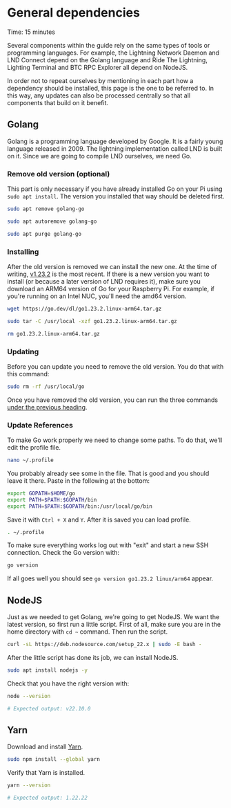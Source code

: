 
# General dependencies

<Callout emoji="&#x2139;">
	Time: 15 minutes
</Callout>

Several components within the guide rely on the same types of tools or programming languages. For example, the Lightning Network Daemon and LND Connect depend on the Golang language and Ride The Lightning, Lighting Terminal and BTC RPC Explorer all depend on NodeJS.

In order not to repeat ourselves by mentioning in each part how a dependency should be installed, this page is the one to be referred to. In this way, any updates can also be processed centrally so that all components that build on it benefit.

## Golang

Golang is a programming language developed by Google. It is a fairly young language released in 2009. The lightning implementation called LND is built on it. Since we are going to compile LND ourselves, we need Go.

### Remove old version (optional)

This part is only necessary if you have already installed Go on your Pi using `sudo apt install`. The version you installed that way should be deleted first.

```bash
sudo apt remove golang-go
```

```bash
sudo apt autoremove golang-go
```

```bash
sudo apt purge golang-go
```

### Installing

After the old version is removed we can install the new one. At the time of writing, [v1.23.2](https://golang.org/dl) is the most recent. If there is a new version you want to install (or because a later version of LND requires it), make sure you download an ARM64 version of Go for your Raspberry Pi. For example, if you're running on an Intel NUC, you'll need the amd64 version.

```bash
wget https://go.dev/dl/go1.23.2.linux-arm64.tar.gz
```

```bash
sudo tar -C /usr/local -xzf go1.23.2.linux-arm64.tar.gz
```

```bash
rm go1.23.2.linux-arm64.tar.gz
```
### Updating

Before you can update you need to remove the old version. You do that with this command:

```bash
sudo rm -rf /usr/local/go
```

Once you have removed the old version, you can run the three commands [under the previous heading](/raspberry-pi/common-dependencies#installing).

### Update References

To make Go work properly we need to change some paths. To do that, we'll edit the profile file.

```bash
nano ~/.profile
```

You probably already see some in the file. That is good and you should leave it there. Paste in the following at the bottom:

```bash
export GOPATH=$HOME/go
export PATH=$PATH:$GOPATH/bin
export PATH=$PATH:$GOPATH/bin:/usr/local/go/bin
```

Save it with `Ctrl + X` and `Y`. After it is saved you can load profile.

```bash
. ~/.profile
```

To make sure everything works log out with "exit" and start a new SSH connection. Check the Go version with:

```bash
go version
```

If all goes well you should see `go version go1.23.2 linux/arm64` appear.

## NodeJS

Just as we needed to get Golang, we're going to get NodeJS. We want the latest version, so first run a little script. First of all, make sure you are in the home directory with `cd ~` command. Then run the script.

```bash
curl -sL https://deb.nodesource.com/setup_22.x | sudo -E bash -
```

After the little script has done its job, we can install NodeJS.

```bash
sudo apt install nodejs -y
```

Check that you have the right version with:

```bash
node --version

# Expected output: v22.10.0
```

## Yarn

Download and install [Yarn](https://classic.yarnpkg.com/lang/en/docs/install/#debian-stable).

```bash
sudo npm install --global yarn
```

Verify that Yarn is installed.

```bash
yarn --version

# Expected output: 1.22.22
```
